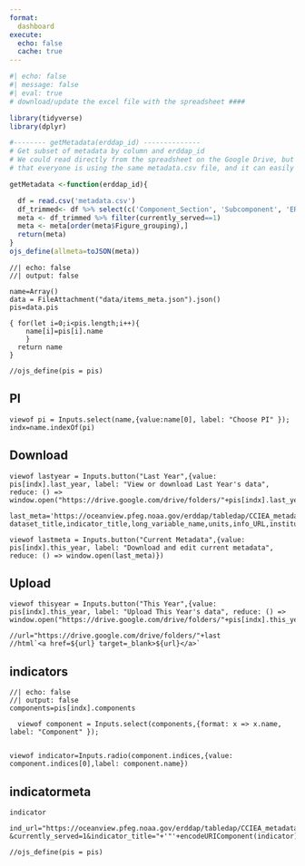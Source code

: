 ```yaml
---
format:
  dashboard
execute:
  echo: false
  cache: true
---
```


```r
#| echo: false
#| message: false
#| eval: true
# download/update the excel file with the spreadsheet ####

library(tidyverse)
library(dplyr)

#-------- getMetadata(erddap_id) --------------
# Get subset of metadata by column and erddap_id
# We could read directly from the spreadsheet on the Google Drive, but downloading the csv file ensures
# that everyone is using the same metadata.csv file, and it can easily be archived by ESR year

getMetadata <-function(erddap_id){

  df = read.csv('metadata.csv')
  df_trimmed<- df %>% select(c('Component_Section', 'Subcomponent', 'ERDDAP_Dataset_ID', 'ERDDAP_query_value', 'Contact', 'Title', 'Institution', 'Source_Data', 'Additional_Calculations', 'region', 'latitude', 'longitude', 'latitude2', 'longitude2','Sampling_frequency','Figure_grouping','year_begin','year_end'))
  meta <- df_trimmed %>% filter(currently_served==1)
  meta <- meta[order(meta$Figure_grouping),]
  return(meta)
}
ojs_define(allmeta=toJSON(meta))
``` 

```ojs
//| echo: false
//| output: false

name=Array()
data = FileAttachment("data/items_meta.json").json()
pis=data.pis

{ for(let i=0;i<pis.length;i++){
    name[i]=pis[i].name
    }
  return name
}

//ojs_define(pis = pis)
```

## PI {.flow}

```ojs

viewof pi = Inputs.select(name,{value:name[0], label: "Choose PI" });
indx=name.indexOf(pi)
```

## Download {.flow}

```ojs

viewof lastyear = Inputs.button("Last Year",{value: pis[indx].last_year, label: "View or download Last Year's data", reduce: () => window.open("https://drive.google.com/drive/folders/"+pis[indx].last_year,"_blank")})
```

```ojs
last_meta='https://oceanview.pfeg.noaa.gov/erddap/tabledap/CCIEA_metadata.csv?dataset_title,indicator_title,long_variable_name,units,info_URL,institution,region,latitude,max_latitude,longitude,max_longitude,sampling_frequency,source_data_summary,additional_calculations,cciea_timeseries_id&currently_served=1&principal_investigator_id="'+pis[indx].id+'"'

viewof lastmeta = Inputs.button("Current Metadata",{value: pis[indx].this_year, label: "Download and edit current metadata", reduce: () => window.open(last_meta)})
```

## Upload {.flow}

```ojs
viewof thisyear = Inputs.button("This Year",{value: pis[indx].this_year, label: "Upload This Year's data", reduce: () => window.open("https://drive.google.com/drive/folders/"+pis[indx].this_year,"_blank")})

//url="https://drive.google.com/drive/folders/"+last
//html`<a href=${url} target=_blank>${url}</a>`

```

## indicators {.flow}
```ojs
//| echo: false
//| output: false
components=pis[indx].components

```


```ojs

  viewof component = Inputs.select(components,{format: x => x.name, label: "Component" });
 
```


```ojs

viewof indicator=Inputs.radio(component.indices,{value: component.indices[0],label: component.name})

```

## indicatormeta {.flow}

```ojs
indicator

```

```ojs


ind_url="https://oceanview.pfeg.noaa.gov/erddap/tabledap/CCIEA_metadata.jsonlKVP?&currently_served=1&indicator_title="+'"'+encodeURIComponent(indicator)+'"'

//ojs_define(pis = pis)
```


